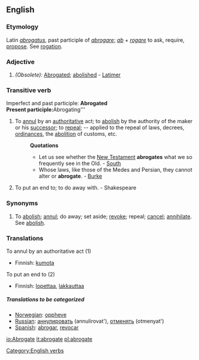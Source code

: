 ==English==
===Etymology===
Latin ''[[abrogatus]]'', past participle of ''[[abrogare]]''; ''[[ab]]'' + ''[[rogare]]'' to ask, require, [[propose]]. See [[rogation]].
===Adjective===
#''(Obsolete):'' [[Abrogated]]; [[abolished]] - [[Latimer]]
===Transitive verb===
Imperfect and past participle: '''Abrogated<br>
Present participle: '''Abrogating'''
#To [[annul]] by an [[authoritative]] act; to [[abolish]] by the authority of the maker or his [[successor]]; to [[repeal]]; -- applied to the repeal of laws, decrees, [[ordinances]], the [[abolition]] of customs, etc.
#:'''Quotations'''
#:*Let us see whether the [[New Testament]] '''abrogates''' what we so frequently see in the Old. - [[South]]
#:*Whose laws, like those of the Medes and Persian, they cannot alter or '''abrogate'''. - [[Burke]]
#To put an end to; to do away with. - Shakespeare
===Synonyms===
#To [[abolish]]; [[annul]]; do away; set aside; [[revoke]]; repeal; [[cancel]]; [[annihilate]]. See [[abolish]].

===Translations===
;To annul by an authoritative act (1)
{{top}}
*Finnish: [[kumota]]
{{mid}}
{{bottom}}

;To put an end to (2)
{{top}}
*Finnish: [[lopettaa]], [[lakkauttaa]]
{{mid}}
{{bottom}}

=====Translations to be categorized=====
{{checktrans}}
*[[Norwegian]]: [[oppheve]]
*[[Russian]]: [[аннулировать]] (annulirovat'), [[отменять]] (otmenyat')
*[[Spanish]]: [[abrogar]], [[revocar]]

[[Category:English verbs]]

[[io:Abrogate]]
[[it:abrogate]]
[[pl:abrogate]]